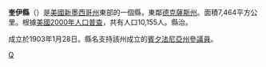 {{noteTA
|T=zh-hans:奎伊县 (新墨西哥州);zh-hk:奎伊縣 (新墨西哥州);zh-tw:奎伊郡 (新墨西哥州);
}}
{{Infobox U.S. County |
 county  = 奎伊縣|
 state = 新墨西哥州 |
 en county  = Quay County|
 en state = New Mexico |
 seal =  |
 map = Map of New Mexico highlighting Quay County.svg |
 map size = 200|
 founded = 1903年1月28日 |
 seat = {{le|圖克姆卡里 (新墨西哥州)|Tucumcari, New Mexico|圖克姆卡里}} | 
 area = 7,464 [[km²|km²]] (2,882 [[square_mile|mi²]]) |
 area water = 18 km² (7 mi²) |
 area percentage = 0.24% |
 census yr = 2000|
 pop = 10,155 |
 density = 1|
 web = www.quayco.com/ |
|}}
'''奎伊縣'''（{{lang-en|Quay County}}）是[[美國|美國]][[新墨西哥州|新墨西哥州]]東部的一個縣，東鄰[[德克薩斯州|德克薩斯州]]。面積7,464平方公里。根據[[美國2000年人口普查|美國2000年人口普查]]，共有人口10,155人。縣治{{le|圖克姆卡里 (新墨西哥州)|Tucumcari, New Mexico|圖克姆卡里}}。

成立於1903年1月28日。縣名支持該州成立的[[賓夕法尼亞州|賓夕法尼亞州]][[美國參議院|參議員]]{{le|馬修·奎伊|Matthew Quay}}。

[[Category:新墨西哥州行政区划|Q]]